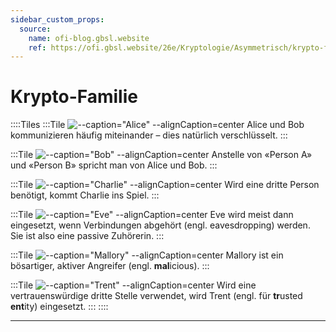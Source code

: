 ```yaml
---
sidebar_custom_props:
  source:
    name: ofi-blog.gbsl.website
    ref: https://ofi.gbsl.website/26e/Kryptologie/Asymmetrisch/krypto-family
---
```


# Krypto-Familie

::::Tiles
:::Tile
![--caption="Alice" --alignCaption=center](img/info-family/alice.svg)
Alice und Bob kommunizieren häufig miteinander – dies natürlich verschlüsselt.
:::

:::Tile
![--caption="Bob" --alignCaption=center](img/info-family/bob.svg)
Anstelle von «Person A» und «Person B» spricht man von Alice und Bob.
:::

:::Tile
![--caption="Charlie" --alignCaption=center](img/info-family/charlie.svg)
Wird eine dritte Person benötigt, kommt Charlie ins Spiel.
:::

:::Tile
![--caption="Eve" --alignCaption=center](img/info-family/eve.svg)
Eve wird meist dann eingesetzt, wenn Verbindungen abgehört (engl. eavesdropping) werden. Sie ist also eine passive Zuhörerin.
:::

:::Tile
![--caption="Mallory" --alignCaption=center](img/info-family/mallory.svg)
Mallory ist ein bösartiger, aktiver Angreifer (engl. **mal**icious).
:::

:::Tile
![--caption="Trent" --alignCaption=center](img/info-family/trent.svg)
Wird eine vertrauenswürdige dritte Stelle verwendet, wird Trent (engl. für **tr**usted **ent**ity) eingesetzt.
:::
::::

---
